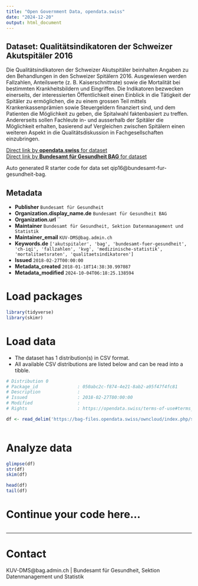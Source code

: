 ```yaml
---
title: "Open Government Data, opendata.swiss"
date: "2024-12-20"
output: html_document
---
```


## Dataset: Qualitätsindikatoren der Schweizer Akutspitäler 2016

Die Qualitätsindikatoren der Schweizer Akutspitäler beinhalten Angaben zu den Behandlungen in den Schweizer Spitälern 2016. Ausgewiesen werden Fallzahlen, Anteilswerte (z. B. Kaiserschnittrate) sowie die Mortalität bei bestimmten Krankheitsbildern und Eingriffen.
Die Indikatoren bezwecken einerseits, der interessierten Öffentlichkeit einen Einblick in die Tätigkeit der Spitäler zu ermöglichen, die zu einem grossen Teil mittels Krankenkassenprämien sowie Steuergeldern finanziert sind, und dem Patienten die Möglichkeit zu geben, die Spitalwahl faktenbasiert zu treffen. Andererseits sollen Fachleute in- und ausserhalb der Spitäler die Möglichkeit erhalten, basierend auf Vergleichen zwischen Spitälern einen weiteren Aspekt in die Qualitätsdiskussion in Fachgesellschaften einzubringen.

[Direct link by **opendata.swiss** for dataset](https://opendata.swiss/de/dataset/quality-indicators-of-the-swiss-acute-care-hospitals-2016)<br>
[Direct link by **Bundesamt für Gesundheit BAG** for dataset](http://www.bag.admin.ch/qiss)

Auto generated R starter code for data set qip16@bundesamt-fur-gesundheit-bag.

## Metadata

- **Publisher** `Bundesamt für Gesundheit`
- **Organization.display_name.de** `Bundesamt für Gesundheit BAG`
- **Organization.url** ``
- **Maintainer** `Bundesamt für Gesundheit, Sektion Datenmanagement und Statistik`
- **Maintainer_email** `KUV-DMS@bag.admin.ch`
- **Keywords.de** `['akutspitaler', 'bag', 'bundesamt-fuer-gesundheit', 'ch-iqi', 'fallzahlen', 'kvg', 'medizinische-statistik', 'mortalitaetsraten', 'qualitaetsindikatoren']`
- **Issued** `2018-02-27T00:00:00`
- **Metadata_created** `2018-01-18T14:38:30.997087`
- **Metadata_modified** `2024-10-04T06:18:25.138594`


# Load packages

```r

library(tidyverse)
library(skimr)

```

# Load data

-   The dataset has 1 distribution(s) in CSV format.
-   All available CSV distributions are listed below and can be read into a tibble.

```r

# Distribution 0
# Package_id               : 050abc2c-f874-4e21-8ab2-a95f47f4fc81
# Description              : 
# Issued                   : 2018-02-27T00:00:00
# Modified                 : 
# Rights                   : https://opendata.swiss/terms-of-use#terms_by

df <- read_delim('https://bag-files.opendata.swiss/owncloud/index.php/s/MDhXc5CbXtvXuE3')



```

# Analyze data

```r

glimpse(df)
str(df)
skim(df)

head(df)
tail(df)

```

# Continue your code here...

```r

```

------------------------------------------------------------------------

# Contact

KUV-DMS@bag.admin.ch | Bundesamt für Gesundheit, Sektion Datenmanagement und Statistik
